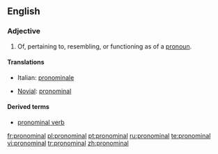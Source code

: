 ==English==

===Adjective===
{{en-adj}}

# Of, pertaining to, resembling, or functioning as of a [[pronoun]].

====Translations====
{{top}}
*Italian: [[pronominale]]
{{mid}}
*[[Novial]]: [[pronominal]]
{{bottom}}

====Derived terms====
*[[pronominal verb]]

[[fr:pronominal]]
[[pl:pronominal]]
[[pt:pronominal]]
[[ru:pronominal]]
[[te:pronominal]]
[[vi:pronominal]]
[[tr:pronominal]]
[[zh:pronominal]]